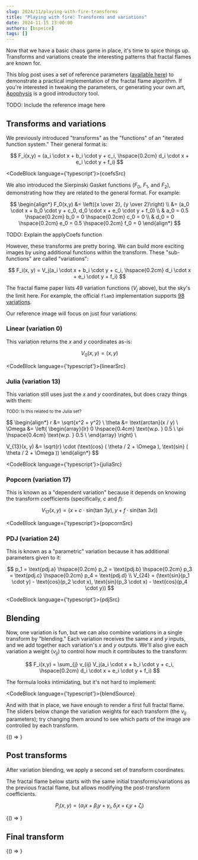 ```yaml
---
slug: 2024/11/playing-with-fire-transforms
title: "Playing with fire: Transforms and variations"
date: 2024-11-15 13:00:00
authors: [bspeice]
tags: []
---
```


Now that we have a basic chaos game in place, it's time to spice things up. Transforms and variations create the
interesting patterns that fractal flames are known for.

<!-- truncate -->

This blog post uses a set of reference parameters ([available here](../params.flame)) to demonstrate a practical
implementation of the fractal flame algorithm. If you're interested in tweaking the parameters, or generating
your own art, [Apophysis](https://sourceforge.net/projects/apophysis/) is a good introductory tool.

TODO: Include the reference image here

## Transforms and variations


We previously introduced "transforms" as the "functions" of an "iterated function system." Their general format is:

$$
F_i(x,y) = (a_i \cdot x + b_i \cdot y + c_i, \hspace{0.2cm} d_i \cdot x + e_i \cdot y + f_i)
$$


<CodeBlock language={'typescript'}>{coefsSrc}</CodeBlock>

We also introduced the Sierpinski Gasket functions ($F_0$, $F_1$, and $F_2$), demonstrating how they are related to
the general format. For example:

$$
\begin{align*}
F_0(x,y) &= \left({x \over 2}, {y \over 2}\right) \\
&= (a_0 \cdot x + b_0 \cdot y + c_0, d_0 \cdot x + e_0 \cdot y + f_0) \\
& a_0 = 0.5 \hspace{0.2cm} b_0 = 0 \hspace{0.2cm} c_0 = 0 \\
& d_0 = 0 \hspace{0.2cm} e_0 = 0.5 \hspace{0.2cm} f_0 = 0
\end{align*}
$$

TODO: Explain the applyCoefs function

However, these transforms are pretty boring. We can build more exciting images by using additional functions
within the transform. These "sub-functions" are called "variations":

$$
F_i(x, y) = V_j(a_i \cdot x + b_i \cdot y + c_i, \hspace{0.2cm} d_i \cdot x + e_i \cdot y + f_i)
$$

The fractal flame paper lists 49 variation functions ($V_j$ above), but the sky's the limit here.
For example, the official `flam3` implementation supports
[98 variations](https://github.com/scottdraves/flam3/blob/7fb50c82e90e051f00efcc3123d0e06de26594b2/variations.c).

Our reference image will focus on just four variations:

### Linear (variation 0)

This variation returns the $x$ and $y$ coordinates as-is:

$$
V_0(x,y) = (x,y)
$$


<CodeBlock language={'typescript'}>{linearSrc}</CodeBlock>

### Julia (variation 13)

This variation still uses just the $x$ and $y$ coordinates, but does crazy things with them:

<small>TODO: Is this related to the Julia set?</small>

$$
\begin{align*}
r &= \sqrt{x^2 + y^2} \\
\theta &= \text{arctan}(x / y) \\
\Omega &= \left\{
\begin{array}{lr}
0 \hspace{0.4cm} \text{w.p. } 0.5 \\
\pi \hspace{0.4cm} \text{w.p. } 0.5 \\
\end{array}
\right\} \\

V_{13}(x, y) &= \sqrt{r} \cdot (\text{cos} ( \theta / 2 + \Omega ), \text{sin} ( \theta / 2 + \Omega ))
\end{align*}
$$


<CodeBlock language={'typescript'}>{juliaSrc}</CodeBlock>

### Popcorn (variation 17)

This is known as a "dependent variation" because it depends on knowing the transform coefficients
(specifically, $c$ and $f$):

$$
V_{17}(x,y) = (x + c \cdot \text{sin}(\text{tan }3y), y + f \cdot \text{sin}(\text{tan }3x))
$$


<CodeBlock language={'typescript'}>{popcornSrc}</CodeBlock>

### PDJ (variation 24)

This is known as a "parametric" variation because it has additional parameters given to it:

$$
p_1 = \text{pdj.a} \hspace{0.2cm} p_2 = \text{pdj.b} \hspace{0.2cm} p_3 = \text{pdj.c} \hspace{0.2cm} p_4 = \text{pdj.d} \\
V_{24} = (\text{sin}(p_1 \cdot y) - \text{cos}(p_2 \cdot x), \text{sin}(p_3 \cdot x) - \text{cos}(p_4 \cdot y))
$$


<CodeBlock language={'typescript'}>{pdjSrc}</CodeBlock>

## Blending

Now, one variation is fun, but we can also combine variations in a single transform by "blending."
Each variation receives the same $x$ and $y$ inputs, and we add together each variation's $x$ and $y$ outputs.
We'll also give each variation a weight ($v_{ij}$) to control how much it contributes to the transform:

$$
F_i(x,y) = \sum_{j} v_{ij} V_j(a_i \cdot x + b_i \cdot y + c_i, \hspace{0.2cm} d_i \cdot x + e_i \cdot y + f_i)
$$

The formula looks intimidating, but it's not hard to implement:


<CodeBlock language={'typescript'}>{blendSource}</CodeBlock>

And with that in place, we have enough to render a first full fractal flame.
The sliders below change the variation weights for each transform (the $v_{ij}$ parameters);
try changing them around to see which parts of the image are controlled by
each transform.


<Canvas><BrowserOnly>{() => <FlameBlend/>}</BrowserOnly></Canvas>

## Post transforms

After variation blending, we apply a second set of transform coordinates.

The fractal flame below starts with the same initial transforms/variations as the previous fractal flame,
but allows modifying the post-transform coefficients.

$$
P_i(x, y) = (\alpha_i x + \beta_i y + \gamma_i, \delta_i x + \epsilon_i y + \zeta_i)
$$


<Canvas><BrowserOnly>{() => <FlamePost/>}</BrowserOnly></Canvas>

## Final transform


<Canvas><BrowserOnly>{() => <FlameFinal/>}</BrowserOnly></Canvas>